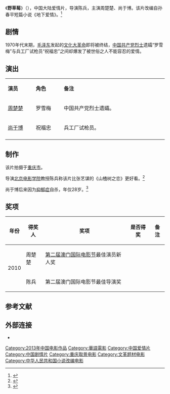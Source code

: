 {{Otheruses|subject=2013年中国大陆电影《野草莓》|other=其他同名条目|野草莓 (消歧義)}}
{{电影信息框
| 片名     = 野草莓
| 电影原名 = ''{{lang|en|The Wild Strawberries}}''
| 图像     = The Wild Strawberries poster.jpg
| 图像说明 = 海报
| 导演     = [[陈兵|陈兵]]
| 监制     = 
| 制片     = 
| 编剧     = 陈兵、崔子恩
| 剧本     = 
| 原著     = 孙春平短篇小说《地下爱情》
| 主演     = 尚于博<br>周楚楚
| 主题曲   = 
| 片头曲   = 
| 片尾曲   = 
| 配乐     = 
| 摄影     = 
| 剪辑     = 
| 制片商   = 青年电影制片厂<br>上元中太国际文化<br>龙尚国际文化公司
| 发行商   = 
| 上映日期 = {{Film date|2013|11|29|中国大陆}}
| 片长     = 96分钟
| 产地     = {{CHNML}}
| 语言     = 普通话
| 预算     = 
| 票房     = 
| 前集     = 
| 续集     = 
}}
《'''野草莓'''》（{{lang-en|''The Wild Strawberries''}}），中国大陆爱情片，导演陈兵，主演周楚楚、尚于博。该片改编自孙春平短篇小说《地下爱情》。<ref>{{cite web |url=http://www.chinadaily.com.cn/dfpd/dfwhyl/2013-11-29/content_10699829.html |title=电影《野草莓》公映 全景解析十大看点(图)|accessdate=2014-03-14 |date=2013-11-29 |work=中国日报 |archive-url=https://web.archive.org/web/20140314162149/http://www.chinadaily.com.cn/dfpd/dfwhyl/2013-11-29/content_10699829.html |archive-date=2014-03-14 |dead-url=yes}}</ref>

==剧情==
1970年代末期，[[毛泽东|毛泽东]]发起的[[文化大革命|文化大革命]]即将被终结，[[中国共产党|中国共产党]][[烈士|烈士]]遗孀“罗雪梅”与兵工厂试枪员“祝福忠”之间却爆发了被世俗之人不能容忍的爱情。

== 演出 ==
{|class="wikitable " width="30%"
|- style="background:cornflowerblue; color:white" align=center
|style="width:5%"|'''演员'''||style="width:5%"|'''角色'''||style="width:20%"|'''备注'''
|-
| [[周楚楚|周楚楚]] || 罗雪梅 ||中国共产党烈士遗孀。
|-
| [[尚于博|尚于博]] || 祝福忠 ||兵工厂试枪员。
|- 
|}

==制作==
该片拍摄于[[重庆市|重庆市]]。

导演[[北京电影学院|北京电影学院]]教授陈兵称该片比张艺谋的《山楂树之恋》更好看。<ref>{{cite web |url=http://dianshiju.cntv.cn/city/zhongguodianyingbaodao/classpage/video/20100517/100340.shtml |title=纯爱片《野草莓》秘拍 陈兵不惧张艺谋 |date=2010-05-17 |accessdate=2014-03-14|work=中国网络电视台 |archive-url=https://web.archive.org/web/20140314145334/http://dianshiju.cntv.cn/city/zhongguodianyingbaodao/classpage/video/20100517/100340.shtml |archive-date=2014-03-14 |dead-url=yes}}</ref>

尚于博后来因为[[抑郁症|抑郁症]]自杀，年仅28岁。<ref>{{cite web |url=http://money.163.com/13/1129/08/9ER7JFM400253B0H.html |title=电影《野草莓》今日上映 |accessdate=2014-03-14 |date=2013-11-29 |work=网易 |archive-date=2018-10-24 |archive-url=https://web.archive.org/web/20181024111552/http://money.163.com/13/1129/08/9ER7JFM400253B0H.html |dead-url=no }}</ref>

==奖项==
{| class="wikitable"
|-
! 年份 !! 得奖人 !! 奖项 !! 是否得奖 !! 备注
|-
|rowspan="2" | 2010 || 周楚楚 || [[第二届澳门国际电影节|第二届澳门国际电影节]]最佳演员新人奖 || {{Won}} ||  
|-
| 陈兵|| 第二届澳门国际电影节最佳导演奖 || {{Won}} ||  
|}

==参考文献==
{{reflist}}

==外部连接==
*{{douban|6129665}}

{{DEFAULTSORT:Ye野草莓}}
[[Category:2013年中国电影作品|Category:2013年中国电影作品]]
[[Category:華語電影|Category:華語電影]]
[[Category:中国爱情片|Category:中国爱情片]]
[[Category:中国剧情片|Category:中国剧情片]]
[[Category:重庆取景电影|Category:重庆取景电影]]
[[Category:文革题材电影|Category:文革题材电影]]
[[Category:中华人民共和国小说改编电影|Category:中华人民共和国小说改编电影]]